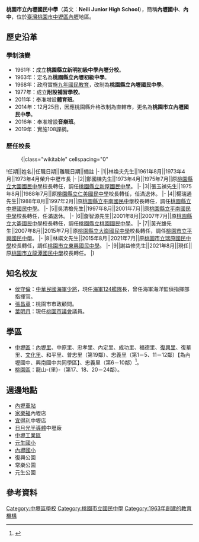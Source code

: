{{Infobox_School
|name           = 桃園市立內壢國民中學
|other_name     = Neili Junior High School
|image          = [[File:Neili_Junior_High_School_Logo.gif|180px]]
|motto          = 純樸勤達
|established    = 1963年
|type           =市立[[國民中學|國民中學]]
|district       ={{ROC-TW}}[[桃園市|桃園市]][[中壢區|中壢區]]
|principal      = 謝益修
|grades         = 三年制，共82班（不含特殊班級）<br>七年級29班<br>八年級29班<br>九年級27班<br>（108學年度）
|faculty        = 174人
|staff          = 12人
|students       = 2,421人（2019年）
|address        = {{ROC-TW}}<br>320桃園市中壢區復華一街108號
|website        = [http://www.nljh.tyc.edu.tw/ www.nljh.tyc.edu.tw]
}}
'''桃園市立內壢國民中學'''（英文：'''Neili Junior High School'''），簡稱'''內壢國中'''、'''內中'''，位於[[臺灣|臺灣]][[桃園市|桃園市]][[中壢區|中壢區]][[內壢|內壢]]地區。

==歷史沿革==
===學制演變===
*1961年：成立'''桃園縣立新明初級中學內壢分校'''。
*1963年：定名為'''桃園縣立內壢初級中學'''。
*1968年：政府實施[[九年國民教育|九年國民教育]]，改制為'''桃園縣立內壢國民中學'''。
*1977年：成立'''附設補習學校'''。
*2011年：奉准增設'''體育班'''。
*2014年：12月25日，因應桃園縣升格改制為直轄市，更名為'''桃園市立內壢國民中學'''。
*2016年：奉准增設'''音樂班'''。
*2019年：實施108課綱。

===歷任校長===
:{|class="wikitable" cellspacing="0"
!任期||姓名||任職日期||離職日期||備註
|-
|1||林煥夫先生||1961年8月||1973年4月||1973年4月榮升中壢市長
|-
|2||鄭國棟先生||1973年4月||1975年7月||原[[桃園市立大園國民中學|桃園縣立大園國民中學]]校長轉任，調任[[桃園市立新屋高級中等學校|桃園縣立新屋國民中學]]。
|-
|3||張玉禎先生||1975年8月||1988年7月||原[[桃園市立仁美國民中學|桃園縣立仁美國民中學]]校長轉任，任滿退休。
|-
|4||楊瑞通先生||1988年8月||1997年2月||原[[桃園市立平南國民中學|桃園縣立平南國民中學]]校長轉任，調任[[桃園市立中壢國民中學|桃園縣立中壢國民中學]]。
|-
|5||吳清檢先生||1997年8月||2001年7月||原[[桃園市立平南國民中學|桃園縣立平南國民中學]]校長轉任，任滿退休。
|-
|6||詹智源先生||2001年8月||2007年7月||原[[桃園市立大崙國民中學|桃園縣立大崙國民中學]]校長轉任，調任[[桃園市立桃園國民中學|桃園縣立桃園國民中學]]。
|-
|7||黃光雄先生||2007年8月||2015年7月||原[[桃園市立大崗國民中學|桃園縣立大崗國民中學]]校長轉任，調任[[桃園市立平興國民中學|桃園市立平興國民中學]]。
|-
|8||林祺文先生||2015年8月||2021年7月||原[[桃園市立瑞原國民中學|桃園市立瑞原國民中學]]校長轉任，調任[[桃園市立東興國民中學|桃園市立東興國民中學]]。
|-
|9||謝益修先生||2021年8月||現任||原[[桃園市立龍潭國民中學|桃園市立龍潭國民中學]]校長轉任。
|}

==知名校友==
*[[侯守倫|侯守倫]]：[[中華民國海軍|中華民國海軍]][[少將|少將]]，現任[[康定級巡防艦|海軍124艦隊]]長，曾任海軍海洋監偵指揮部指揮官。
*[[張昌章|張昌章]]：桃園市市政顧問。
*[[葉明月|葉明月]]：現任[[桃園市議會|桃園市議會]]議員。

==學區==
*[[中壢區|中壢區]]：[[內壢里|內壢里]]、中原里、忠孝里、內定里、成功里、福德里、[[復興里_(中壢市)|復興里]]、復華里、[[文化里_(中壢市)|文化里]]、和平里、普忠里（第19鄰）、忠義里（第1－5、11－12鄰）【為內壢國中、興南國中共同學區】、忠義里（第6－10鄰）<ref>{{Cite web |url=http://www.tyc.edu.tw/home.jsp?id=42&parentpath=0,41 |title=桃園市107學年度國民中小學學區劃分一覽表 |accessdate=2018-12-03 |archive-date=2018-06-16 |archive-url=https://web.archive.org/web/20180616054954/http://www.tyc.edu.tw/home.jsp?id=42&parentpath=0,41 |dead-url=no }}</ref>。
*[[桃園區|桃園區]]：龍山-{里}-（第17、18、20－24鄰）。

==週邊地點==
*[[內壢車站|內壢車站]]
*[[家樂福|家樂福]]內壢店
*[[宜得利|宜得利]]中壢店
*[[日月光半導體|日月光半導體]]中壢廠
*[[中壢工業區|中壢工業區]]
*[[桃園市中壢區元生國民小學|元生國小]]
*[[桃園市中壢區內壢國民小學|內壢國小]]
*復興公園
*常樂公園
*元生公園

==參考資料==
{{reflist}}

{{桃園市國民中小學}}

{{coord|24|58|17.50|N|121|14|55.66|E|type:landmark|display=title}}

[[Category:中壢區學校|Category:中壢區學校]]
[[Category:桃園市立國民中學|Category:桃園市立國民中學]]
[[Category:1963年創建的教育機構|Category:1963年創建的教育機構]]